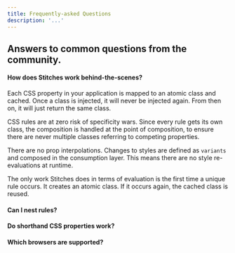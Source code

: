 ```yaml
---
title: Frequently-asked Questions
description: '...'
---
```


## Answers to common questions from the community.

#### How does Stitches work behind-the-scenes?

Each CSS property in your application is mapped to an atomic class and cached. Once a class is injected, it will never be injected again. From then on, it will just return the same class.

CSS rules are at zero risk of specificity wars. Since every rule gets its own class, the composition is handled at the point of composition, to ensure there are never multiple classes referring to competing properties.

There are no prop interpolations. Changes to styles are defined as `variants` and composed in the consumption layer. This means there are no style re-evaluations at runtime.

The only work Stitches does in terms of evaluation is the first time a unique rule occurs. It creates an atomic class. If it occurs again, the cached class is reused.

#### Can I nest rules?

#### Do shorthand CSS properties work?

#### Which browsers are supported?
